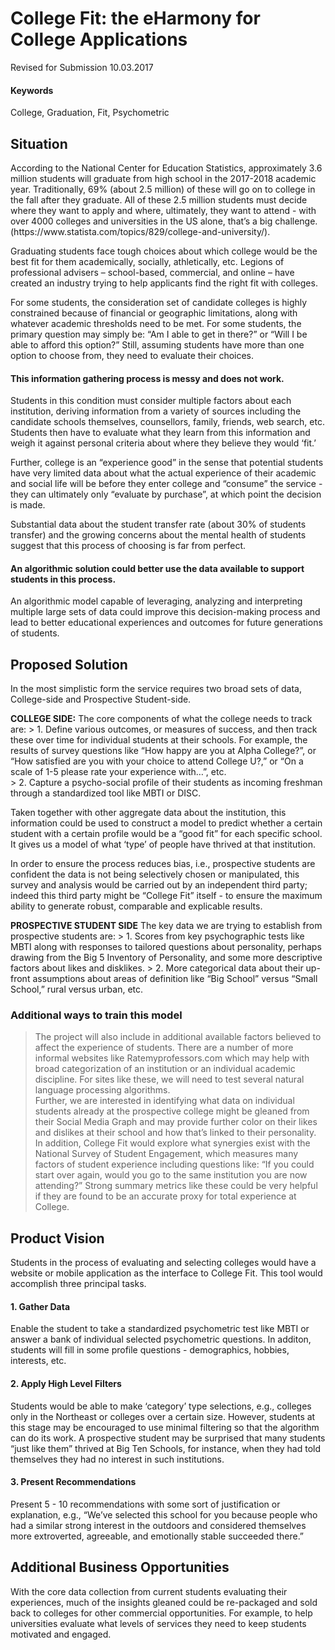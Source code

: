 # College Fit: the eHarmony for College Applications {#slug-two}
Revised for Submission 10.03.2017

#### Keywords

College, Graduation, Fit, Psychometric

## Situation

According to the National Center for Education Statistics, approximately 3.6 million students will graduate from high school in the 2017-2018 academic year. Traditionally, 69% (about 2.5 million) of these will go on to college in the fall after they graduate. All of these 2.5 million students must decide where they want to apply and where, ultimately, they want to attend - with over 4000 colleges and universities in the US alone, that's a big challenge. (https://www.statista.com/topics/829/college-and-university/). 

Graduating students face tough choices about which college would be the best fit for them academically, socially, athletically, etc. Legions of professional advisers – school-based, commercial, and online – have created an industry trying to help applicants find the right fit with colleges.

For some students, the consideration set of candidate colleges is highly constrained because of financial or geographic limitations, along with whatever academic thresholds need to be met. For some students, the primary question may simply be: "Am I able to get in there?" or "Will I be able to afford this option?" Still, assuming students have more than one option to choose from, they need to evaluate their choices.

#### This information gathering process is messy and does not work.

Students in this condition must consider multiple factors about each institution, deriving information from a variety of sources including the candidate schools themselves, counsellors, family, friends, web search, etc. Students then have to evaluate what they learn from this information and weigh it against personal criteria about where they believe they would ‘fit.’   

Further, college is an “experience good” in the sense that potential students have very limited data about what the actual experience of their academic and social life will be before they enter college and "consume" the service - they can ultimately only “evaluate by purchase”, at which point the decision is made.

Substantial data about the student transfer rate (about 30% of students transfer) and the growing concerns about the mental health of students suggest that this process of choosing is far from perfect.

#### An algorithmic solution could better use the data available to support students in this process. 

An algorithmic model capable of leveraging, analyzing and interpreting multiple large sets of data could improve this decision-making process and lead to better educational experiences and outcomes for future generations of students.

## Proposed Solution

In the most simplistic form the service requires two broad sets of data, College-side and Prospective Student-side.  

**COLLEGE SIDE:** The core components of what the college needs to track are: 
> 1. Define various outcomes, or measures of success, and then track these over time for individual students at their schools.  For example, the results of survey questions like "How happy are you at Alpha College?", or "How satisfied are you with your choice to attend College U?," or "On a scale of 1-5 please rate your experience with...", etc.  
> 2. Capture a psycho-social profile of their students as incoming freshman through a standardized tool like MBTI or DISC. 

Taken together with other aggregate data about the institution, this information could be used to construct a model to predict whether a certain student with a certain profile would be a “good fit” for each specific school. It gives us a model of what 'type' of people have thrived at that institution.

In order to ensure the process reduces bias, i.e., prospective students are confident the data is not being selectively chosen or manipulated, this survey and analysis would be carried out by an independent third party; indeed this third party might be "College Fit" itself - to ensure the maximum ability to generate robust, comparable and explicable results.

**PROSPECTIVE STUDENT SIDE**
The key data we are trying to establish from prospective students are:
> 1. Scores from key psychographic tests like MBTI along with responses to tailored questions about personality, perhaps drawing from the Big 5 Inventory of Personality, and some more descriptive factors about likes and disklikes.
> 2. More categorical data about their up-front assumptions about areas of definition like "Big School" versus "Small School," rural versus urban, etc.

### Additional ways to train this model
> The project will also include in additional available factors believed to affect the experience of students. There are a number of more informal websites like Ratemyprofessors.com which may help with broad categorization of an institution or an individual academic discipline.  For sites like these, we will need to test several natural language processing algorithms.  
> Further, we are interested in identifying what data on individual students already at the prospective college might be gleaned from their Social Media Graph and may provide further color on their likes and dislikes at their school and how that's linked to their personality.
> In addition, College Fit would explore what synergies exist with the National Survey of Student Engagement, which measures many factors of student experience including questions like: "If you could start over again, would you go to the same institution you are now attending?" Strong summary metrics like these could be very helpful if they are found to be an accurate proxy for total experience at College.

## Product Vision
Students in the process of evaluating and selecting colleges would have a website or mobile application as the interface to College Fit.  This tool would accomplish three principal tasks.

#### 1. Gather Data 
Enable the student to take a standardized psychometric test like MBTI or answer a bank of individual selected psychometric questions. In additon, students will fill in some profile questions - demographics, hobbies, interests, etc.

#### 2. Apply High Level Filters
Students would be able to make 'category' type selections, e.g., colleges only in the Northeast or colleges over a certain size. However, students at this stage may be encouraged to use minimal filtering so that the algorithm can do its work. A prospective student may be surprised that many students "just like them" thrived at Big Ten Schools, for instance, when they had told themselves they had no interest in such institutions.

#### 3. Present Recommendations
Present 5 - 10 recommendations with some sort of justification or explanation, e.g., "We've selected this school for you because people who had a similar strong interest in the outdoors and considered themselves more extroverted, agreeable, and emotionally stable succeeded there."

## Additional Business Opportunities
With the core data collection from current students evaluating their experiences, much of the insights gleaned could be re-packaged and sold back to colleges for other commercial opportunities. For example, to help universities evaluate what levels of services they need to keep students motivated and engaged.
